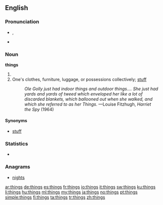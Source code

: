 {{wikipedia}}
==English==

===Pronunciation===
* {{IPA|/θɪŋz/}}, {{SAMPA|/TINz/}}
* {{audio|en-us-things.ogg|Audio (US)}}

===Noun===
'''things'''

# {{plural of|thing}}
# One's clothes, furniture, luggage, or possessions collectively; [[stuff]]
#: ''Ole Golly just had indoor things and outdoor things.... She just had yards and yards of tweed which enveloped her like a lot of discarded blankets, which ballooned out when she walked, and which she referred to as her Things.''  —Louise Fitzhugh, ''Harriet the Spy'' (1964)

====Synonyms====
* [[stuff]]

===Statistics===
* {{rank|give|ever|saw|157|things|left|part|off}}

===Anagrams===
* [[nights#English|nights]]

[[ar:things]]
[[de:things]]
[[es:things]]
[[fr:things]]
[[io:things]]
[[it:things]]
[[sw:things]]
[[ku:things]]
[[li:things]]
[[hu:things]]
[[ml:things]]
[[my:things]]
[[ja:things]]
[[no:things]]
[[pt:things]]
[[simple:things]]
[[fi:things]]
[[ta:things]]
[[tr:things]]
[[zh:things]]